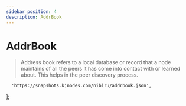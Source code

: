```yaml
---
sidebar_position: 4
description: AddrBook
---
```


# AddrBook

> Address book refers to a local database or record that a node maintains of all the peers it has come into contact with or learned about. This helps in the peer discovery process.



	  'https://snapshots.kjnodes.com/nibiru/addrbook.json',
];



<SelectPaste endpoints={endpoints} codeTemplate={addrBook} home={home} binary={binary} tip="Click on any endpoint to paste it into the code block." />
